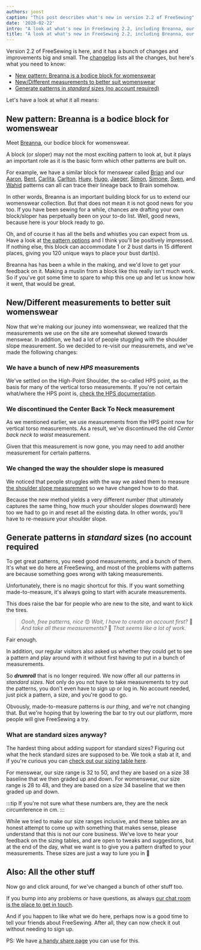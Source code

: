 ```yaml
---
authors: joost
caption: "This post describes what's new in version 2.2 of FreeSewing"
date: '2020-02-22'
intro: "A look at what's new in FreeSewing 2.2, including Breanna, our bodice block for womenswear"
title: "A look at what's new in FreeSewing 2.2, including Breanna, our bodice block for womenswear"
---
```


Version 2.2 of FreeSewing is here, and it has a bunch of changes and
improvements big and small. The
[changelog](https://github.com/freesewing/freesewing/blob/develop/CHANGELOG.md)
lists all the changes, but here's what you need to know:

<!-- truncate -->

- [New pattern: Breanna is a bodice block for
  womenswear](#new-pattern-breanna-is-a-bodice-block-for-womenswear)
- [New/Different measurements to better suit
  womenswear](#newdifferent-measurements-to-better-suit-womenswear)
- [Generate patterns in _standard_ sizes (no account
  required)](#generate-patterns-in-standard-sizes-no-account-required)

Let's have a look at what it all means:

## New pattern: Breanna is a bodice block for womenswear

Meet [Breanna](/designs/breanna/), our bodice block for womenswear.

A block (or sloper) may not the most exciting pattern to look at, but it plays
an important role as it is the basic form which other patterns are built on.

For example, we have a similar block for menswear called
[Brian](/designs/brian/) and our [Aaron](/designs/aaron/),
[Bent](/designs/bent/), [Carlita](/designs/carlita/),
[Carlton](/designs/carlton/), [Huey](/designs/huey/), [Hugo](/designs/hugo/),
[Jaeger](/designs/jaeger/), [Simon](/designs/simon/),
[Simone](/designs/simone/), [Sven](/designs/sven/), and
[Wahid](/designs/wahid/) patterns can all can trace their lineage back to Brain
somehow.

In other words, Breanna is an important building block for us to extend our
womenswear collection. But that does not mean it is not good news for you too.
If you have been sewing for a while, chances are drafting your own block/sloper
has perpetually been on your to-do list. Well, good news, because here is your
block ready to go.

Oh, and of course it has all the bells and whistles you can expect from us.
Have a look at [the pattern options](/docs/designs/breanna/options/) and I
think you'll be positively impressed. If nothing else, this block can
accommodate 1 or 2 bust darts in 15 different places, giving you 120 unique
ways to place your bust dart(s).

Breanna has has been a while in the making, and we'd love to get your feedback
on it. Making a muslin from a block like this really isn't much work. So if
you've got some time to spare to whip this one up and let us know how it went,
that would be great.

## New/Different measurements to better suit womenswear

Now that we're making our jouney into womenswear, we realized that the
measurements we use on the site are somewhat skewed towards menswear. In
addition, we had a lot of people stuggling with the shoulder slope measurement.
So we decided to re-visit our measuremets, and we've made the following
changes:

### We have a bunch of new _HPS_ measurements

We've settled on the High-Point Shoulder, the so-called HPS point, as the basis
for many of the vertical torso measurements. If you're not certain what/where
the HPS point is, [check the HPS documentation](/docs/measurements/hps/).

### We discontinued the Center Back To Neck measurement

As we mentioned earlier, we use measurements from the HPS point now for
vertical torso measurements. As a result, we've discontinued the old _Center
back neck to waist_ measurement.

Given that this measurement is now gone, you may need to add another
measurement for certain patterns.

### We changed the way the shoulder slope is measured

We noticed that people struggles with the way we asked them to measure [the
shoulder slope measurement](/docs/measurements/shoulderslope) so we have
changed how to do that.

Because the new method yields a very different number (that ultimately captures
the same thing, how much your shoulder slopes downward) here too we had to go
in and reset all the existing data. In other words, you'll have to re-measure
your shoulder slope.

## Generate patterns in _standard_ sizes (no account required

To get great patterns, you need good measurements, and a bunch of them. It's
what we do here at FreeSewing, and most of the problems with patterns are
because something goes wrong with taking measurements.

Unfortunately, there is no magic shortcut for this. If you want something
made-to-measure, it's always going to start with acurate measurements.

This does raise the bar for people who are new to the site, and want to kick
the tires.

> _Oooh, free patterns, nice_ 😍 _Wait, I have to create an account first?_ 🤔
> _And take all these measurements?_ 😬 _That seems like a lot of work._

Fair enough.

In addition, our regular visitors also asked us whether they could get to see a
pattern and play around with it without first having to put in a bunch of
measurements.

So **_drumroll_** that is no longer required. We now offer all our patterns in
_standard sizes_. Not only do you not have to take measurements to try out the
patterns, you don't even have to sign up or log in. No account needed, just
pick a pattern, a size, and you're good to go.

Obvously, made-to-measure patterns is _our thing_, and we're not changing that.
But we're hoping that by lowering the bar to try out our platform, more people
will give FreeSewing a try.

### What are standard sizes anyway?

The hardest thing about adding support for standard sizes? Figuring out what
the heck standard sizes are supposed to be. We took a stab at it, and if you're
curious you can [check out our sizing table here](/sizes/).

For menswear, our size range is 32 to 50, and they are based on a size 38
baseline that we then graded up and down. For womenswear, our size range is 28
to 48, and they are based on a size 34 baseline that we then graded up and
down.

:::tip
If you're not sure what these numbers are, they are the neck circumference in
cm.
:::

While we tried to make our size ranges inclusive, and these tables are an
honest attempt to come up with something that makes sense, please understand
that this is not our core business. We've love to hear your feedback on the
sizing tables, and are open to tweaks and suggestions, but at the end of the
day, what we want is to give you a pattern drafted to your measurements. These
sizes are just a way to lure you in 🤫

## Also: All the other stuff

Now go and click around, for we've changed a bunch of other stuff too.

If you bump into any problems or have questions, as always [our chat room is
the place to get in touch](https://discord.freesewing.org/).

And if you happen to like what we do here, perhaps now is a good time to tell
your friends about FreeSewing. After all, they can now check it out without
needing to sign up.

PS: We have [a handy share page](/share/) you can use for this.
